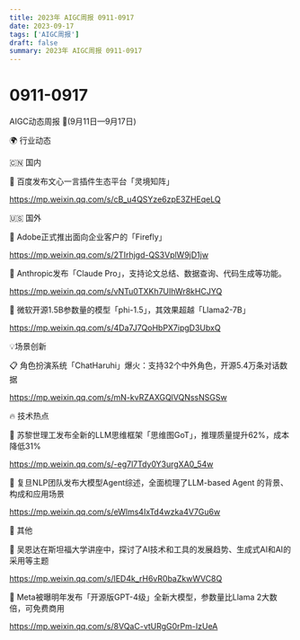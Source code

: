 ```yaml
---
title: 2023年 AIGC周报 0911-0917
date: 2023-09-17
tags: ['AIGC周报']
draft: false
summary: 2023年 AIGC周报 0911-0917
---
```

# 0911-0917



AIGC动态周报 🚀(9月11日—9月17日)

🌍 行业动态

🇨🇳 国内

📰 百度发布文心一言插件生态平台「灵境知阵」

https://mp.weixin.qq.com/s/cB_u4QSYze6zpE3ZHEqeLQ

🇺🇸 国外

📰 Adobe正式推出面向企业客户的「Firefly」

https://mp.weixin.qq.com/s/2TIrhjgd-QS3VplW9jD1jw

📰 Anthropic发布「Claude Pro」，支持论文总结、数据查询、代码生成等功能。

https://mp.weixin.qq.com/s/vNTu0TXKh7UIhWr8kHCJYQ

📰 微软开源1.5B参数量的模型「phi-1.5」，其效果超越「Llama2-7B」

https://mp.weixin.qq.com/s/4Da7J7QoHbPX7ipgD3UbxQ

💡场景创新

📋 角色扮演系统「ChatHaruhi」爆火：支持32个中外角色，开源5.4万条对话数据

https://mp.weixin.qq.com/s/mN-kvRZAXGQlVQNssNSGSw

🔥 技术热点

📝 苏黎世理工发布全新的LLM思维框架「思维图GoT」，推理质量提升62%，成本降低31%

https://mp.weixin.qq.com/s/-eg7l7Tdy0Y3urgXA0_54w

📝 复旦NLP团队发布大模型Agent综述，全面梳理了LLM-based Agent 的背景、构成和应用场景

https://mp.weixin.qq.com/s/eWlms4IxTd4wzka4V7Gu6w

🎉 其他

🚀 吴恩达在斯坦福大学讲座中，探讨了AI技术和工具的发展趋势、生成式AI和AI的采用等主题

https://mp.weixin.qq.com/s/lED4k_rH6vR0baZkwWVC8Q

🚀 Meta被曝明年发布「开源版GPT-4级」全新大模型，参数量比Llama 2大数倍，可免费商用

https://mp.weixin.qq.com/s/8VQaC-vtURgG0rPm-IzUeA